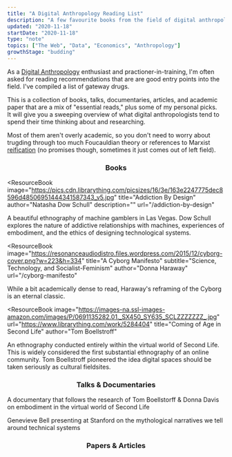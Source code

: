 ```yaml
---
title: "A Digital Anthropology Reading List"
description: "A few favourite books from the field of digital anthropology"
updated: "2020-11-18"
startDate: "2020-11-18"
type: "note"
topics: ["The Web", "Data", "Economics", "Anthropology"]
growthStage: "budding"
---
```


<IntroParagraph>

As a [Digital Anthropology](/digital-anthropology) enthusiast and practioner-in-training, I'm often asked for reading recommendations that are are good entry points into the field. I've compiled a list of gateway drugs.

</IntroParagraph>

This is a collection of books, talks, documentaries, articles, and academic paper that are a mix of "essential reads," plus some of my personal picks.  
It will give you a sweeping overview of what digital anthropologists tend to spend their time thinking about and researching.

Most of them aren't overly academic, so you don't need to worry about trugding through too much Foucauldian theory or references to Marxist [reification](<https://en.wikipedia.org/wiki/Reification_(Marxism)>) (no promises though, sometimes it just comes out of left field).

<Center>

### Books

</Center>

<ResourceBook
  image="https://pics.cdn.librarything.com/picsizes/16/3e/163e2247775dec8596d48506951444341587343_v5.jpg"
  title="Addiction By Design"
  author="Natasha Dow Schull"
  description=""
  url="/addiction-by-design"
>
  A beautiful ethnography of machine gamblers in Las Vegas. Dow Schull explores
  the nature of addictive relationships with machines, experiences of
  embodiment, and the ethics of designing technological systems.
</ResourceBook>

<ResourceBook
  image="https://resonanceaudiodistro.files.wordpress.com/2015/12/cyborg-cover.png?w=223&h=334"
  title="A Cyborg Manifesto"
  subtitle="Science, Technology, and Socialist-Feminism"
  author="Donna Haraway"
  url="/cyborg-manifesto"
>
  While a bit academically dense to read, Haraway's reframing of the Cyborg is
  an eternal classic.
</ResourceBook>

<ResourceBook
  image="https://images-na.ssl-images-amazon.com/images/P/0691135282.01._SX450_SY635_SCLZZZZZZZ_.jpg"
  url="https://www.librarything.com/work/5284404"
  title="Coming of Age in Second Life"
  author="Tom Boellstroff"
>
  An ethnography conducted entirely within the virtual world of Second Life.
  This is widely considered the first substantial ethnography of an online
  community. Tom Boellstroff pioneered the idea digital spaces should be taken
  seriously as cultural fieldsites.
</ResourceBook>

<ResourceBook
  url="https://www.librarything.com/work/5642301"
  image="https://images-na.ssl-images-amazon.com/images/P/0822342642.01._SX450_SY635_SCLZZZZZZZ_.jpg"
  title="Two Bits: the Cultural Significance of Free Software"
  author="Christopher Kelty"
/>

<ResourceBook
  image="https://images-na.ssl-images-amazon.com/images/P/0262015552.01._SX450_SY635_SCLZZZZZZZ_.jpg"
  url="https://www.librarything.com/work/10840289"
  title="Divining a Digital Future"
  author="Genevieve Bell & Paul Dourish"
/>

<ResourceBook
  url="https://www.librarything.com/work/13246426"
  image="https://images-na.ssl-images-amazon.com/images/P/0691144613.01._SX450_SY635_SCLZZZZZZZ_.jpg"
  title="Coding Freedom: The Ethics and Aesthetics of Hacking"
  author="Gabriella Coleman"
/>

<Center>

### Talks & Documentaries

</Center>

<TwoColumn alignItems="flex-start" maxWidth="1000px">

<LinkCard url="https://www.youtube.com/watch?v=GQw02-me0W4" title="Our Digital Selves: My Avatar is Me" author="Tom Boellstorff & Donna Davis">

A documentary that follows the research of Tom Boellstorff & Donna Davis on
embodiment in the virtual world of Second Life

</LinkCard>

<LinkCard url="https://www.youtube.com/watch?v=5aKZwKFFDYw" title="Magical Thinking: Fear, Wonder & Technology" author="Genevieve Bell">

Genevieve Bell presenting at Stanford on the mythological narratives we tell around technical systems

</LinkCard>

</TwoColumn>

<Center>

### Papers & Articles

</Center>

<TwoColumn alignItems="flex-start" maxWidth="1000px">

<LinkCard
  url="https://www.brown.edu/Departments/Joukowsky_Institute/courses/materialworlds/files/1108595.pdf"
  title="The Technology of Enchantment and the Enchantment of Technology"
  author="Alfred Gell"
/>

<LinkCard
  url="https://journals.sagepub.com/doi/full/10.1177/2053951717738104"
  title="Algorithms as Culture"
  author="Nick Seaver"
/>

</TwoColumn>
